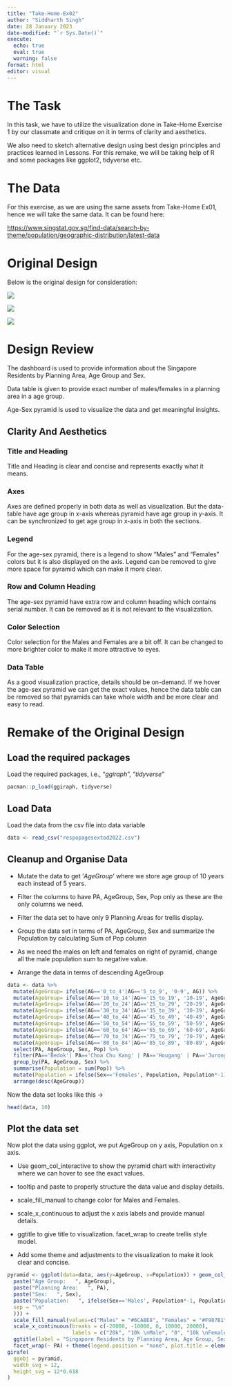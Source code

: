 ```yaml
---
title: "Take-Home-Ex02"
author: "Siddharth Singh"
date: 28 January 2023
date-modified: "`r Sys.Date()`"
execute: 
  echo: true
  eval: true
  warning: false
format: html
editor: visual
---
```


# The Task

In this task, we have to utilize the visualization done in Take-Home Exercise 1 by our classmate and critique on it in terms of clarity and aesthetics.

We also need to sketch alternative design using best design principles and practices learned in Lessons. For this remake, we will be taking help of R and some packages like ggplot2, tidyverse etc.

# The Data

For this exercise, as we are using the same assets from Take-Home Ex01, hence we will take the same data. It can be found here:

<https://www.singstat.gov.sg/find-data/search-by-theme/population/geographic-distribution/latest-data>

# Original Design

Below is the original design for consideration:

![](Original%20Design%20-%201.png)

![](Original%20Design%20-%202.png)

![](Original%20Design%20-%203.png)

# Design Review

The dashboard is used to provide information about the Singapore Residents by Planning Area, Age Group and Sex.

Data table is given to provide exact number of males/females in a planning area in a age group.

Age-Sex pyramid is used to visualize the data and get meaningful insights.

## Clarity And Aesthetics

### Title and Heading

Title and Heading is clear and concise and represents exactly what it means.

### Axes

Axes are defined properly in both data as well as visualization. But the data-table have age group in x-axis whereas pyramid have age group in y-axis. It can be synchronized to get age group in x-axis in both the sections.

### Legend

For the age-sex pyramid, there is a legend to show "Males" and "Females" colors but it is also displayed on the axis. Legend can be removed to give more space for pyramid which can make it more clear.

### Row and Column Heading

The age-sex pyramid have extra row and column heading which contains serial number. It can be removed as it is not relevant to the visualization.

### Color Selection

Color selection for the Males and Females are a bit off. It can be changed to more brighter color to make it more attractive to eyes.

### Data Table

As a good visualization practice, details should be on-demand. If we hover the age-sex pyramid we can get the exact values, hence the data table can be removed so that pyramids can take whole width and be more clear and easy to read.

# Remake of the Original Design

## Load the required packages

Load the required packages, i.e., "*ggiraph*", "*tidyverse*"

```r
pacman::p_load(ggiraph, tidyverse)
```

## Load Data

Load the data from the csv file into data variable

```r
data <- read_csv("respopagesextod2022.csv")
```

## Cleanup and Organise Data

-   Mutate the data to get '*AgeGroup'* where we store age group of 10 years each instead of 5 years.

-   Filter the columns to have PA, AgeGroup, Sex, Pop only as these are the only columns we need.

-   Filter the data set to have only 9 Planning Areas for trellis display.

-   Group the data set in terms of PA, AgeGroup, Sex and summarize the Population by calculating Sum of Pop column

-   As we need the males on left and females on right of pyramid, change all the male population sum to negative value.

-   Arrange the data in terms of descending AgeGroup

```r
data <- data %>%
  mutate(AgeGroup= ifelse(AG=='0_to_4'|AG=='5_to_9', '0-9', AG)) %>%
  mutate(AgeGroup= ifelse(AG=='10_to_14'|AG=='15_to_19', '10-19', AgeGroup)) %>%
  mutate(AgeGroup= ifelse(AG=='20_to_24'|AG=='25_to_29', '20-29', AgeGroup)) %>%
  mutate(AgeGroup= ifelse(AG=='30_to_34'|AG=='35_to_39', '30-39', AgeGroup)) %>%
  mutate(AgeGroup= ifelse(AG=='40_to_44'|AG=='45_to_49', '40-49', AgeGroup)) %>%
  mutate(AgeGroup= ifelse(AG=='50_to_54'|AG=='55_to_59', '50-59', AgeGroup)) %>%
  mutate(AgeGroup= ifelse(AG=='60_to_64'|AG=='65_to_69', '60-69', AgeGroup)) %>%
  mutate(AgeGroup= ifelse(AG=='70_to_74'|AG=='75_to_79', '70-79', AgeGroup)) %>%
  mutate(AgeGroup= ifelse(AG=='80_to_84'|AG=='85_to_89', '80-89', AgeGroup)) %>%
  select(PA, AgeGroup, Sex, Pop) %>%
  filter(PA=='Bedok'| PA=='Choa Chu Kang' | PA=='Hougang' | PA=='Jurong West' | PA=='Punggol' | PA=='Sengkang' | PA=='Tampines' | PA=='Woodlands' | PA=='Yishun' ) %>%
  group_by(PA, AgeGroup, Sex) %>%
  summarise(Population = sum(Pop)) %>%
  mutate(Population = ifelse(Sex=='Females', Population, Population*-1)) %>%
  arrange(desc(AgeGroup))

```

Now the data set looks like this -\>

```r
head(data, 10)
```

## Plot the data set

Now plot the data using ggplot, we put AgeGroup on y axis, Population on x axis.

-   Use geom_col_interactive to show the pyramid chart with interactivity where we can hover to see the exact values.

-   tooltip and paste to properly structure the data value and display details.

-   scale_fill_manual to change color for Males and Females.

-   scale_x\_continuous to adjust the x axis labels and provide manual details.

-   ggtitle to give title to visualization. facet_wrap to create trellis style model.

-   Add some theme and adjustments to the visualization to make it look clear and concise.

```r
pyramid <- ggplot(data=data, aes(y=AgeGroup, x=Population)) + geom_col_interactive(stat = "identity", aes(fill=Sex, tooltip=paste(
  paste("Age Group:   ", AgeGroup), 
  paste("Planning Area:   ", PA), 
  paste("Sex:   ", Sex), 
  paste("Population:   ", ifelse(Sex=='Males', Population*-1, Population)), 
  sep = "\n" 
  ))) + 
  scale_fill_manual(values=c("Males" = "#6CA8E8", "Females" = "#F987B1")) + 
  scale_x_continuous(breaks = c(-20000, -10000, 0, 10000, 20000),
                     labels = c("20k", "10k \nMale", "0", "10k \nFemale", "20k")) +
  ggtitle(label = "Singapore Residents by Planning Area, Age Group, Sex June 2022", subtitle = "Top 9 Highest Population By Planning Area, Singapore") + 
  facet_wrap(~ PA) + theme(legend.position = "none", plot.title = element_text(size=26, face = "bold", hjust = 0.9), plot.subtitle = element_text(size=20, hjust = 0.5))
girafe(
  ggobj = pyramid,
  width_svg = 12,
  height_svg = 12*0.618
)
```
